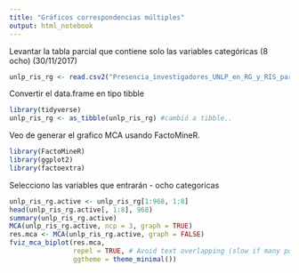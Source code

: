 ```yaml
---
title: "Gráficos correspondencias múltiples"
output: html_notebook
---
```


Levantar la tabla parcial que contiene solo las variables categóricas (8 ocho) (30/11/2017)
```r
unlp_ris_rg <- read.csv2("Presencia_investigadores_UNLP_en_RG_y_RIS_parcial_7.csv", header = TRUE, na.strings = "NA")
```

Convertir el data.frame en tipo tibble
```r
library(tidyverse)
unlp_ris_rg <- as_tibble(unlp_ris_rg) #cambió a tibble..
```

Veo de generar el grafico MCA usando FactoMineR. 
```r
library(FactoMineR)
library(ggplot2)
library(factoextra)
```

Selecciono las variables que entrarán - ocho categoricas
```r
unlp_ris_rg.active <- unlp_ris_rg[1:968, 1:8]
head(unlp_ris_rg.active[, 1:8], 968)
summary(unlp_ris_rg.active)
MCA(unlp_ris_rg.active, ncp = 3, graph = TRUE)
res.mca <- MCA(unlp_ris_rg.active, graph = FALSE)
fviz_mca_biplot(res.mca, 
                repel = TRUE, # Avoid text overlapping (slow if many point)
                ggtheme = theme_minimal())


```

